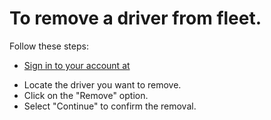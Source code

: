 # To remove a driver from fleet.
Follow these steps:

- [Sign in to your account at](https://www.meterapp.co/en/signin)
* Locate the driver you want to remove.
* Click on the "Remove" option.
* Select "Continue" to confirm the removal.
